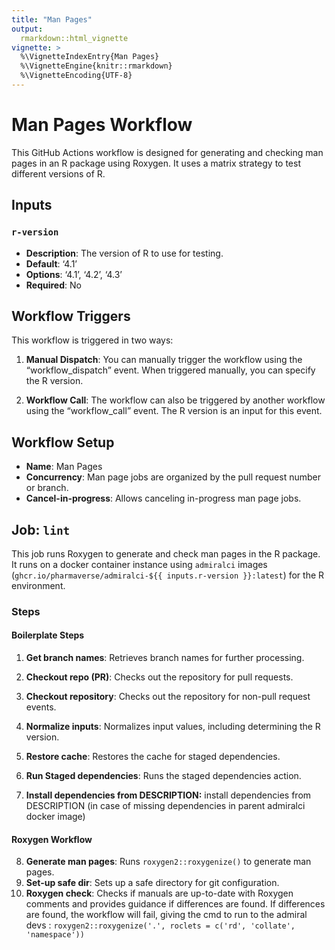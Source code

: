 ```yaml
---
title: "Man Pages"
output: 
  rmarkdown::html_vignette
vignette: >
  %\VignetteIndexEntry{Man Pages}
  %\VignetteEngine{knitr::rmarkdown}
  %\VignetteEncoding{UTF-8}
---
```


# Man Pages Workflow

This GitHub Actions workflow is designed for generating and checking man pages in an R package using Roxygen. It uses a matrix strategy to test different versions of R.

## Inputs

### `r-version`

- **Description**: The version of R to use for testing.
- **Default**: '4.1'
- **Options**: '4.1', '4.2', '4.3'
- **Required**: No

## Workflow Triggers

This workflow is triggered in two ways:

1. **Manual Dispatch**: You can manually trigger the workflow using the "workflow_dispatch" event. When triggered manually, you can specify the R version.

2. **Workflow Call**: The workflow can also be triggered by another workflow using the "workflow_call" event. The R version is an input for this event.

## Workflow Setup

- **Name**: Man Pages
- **Concurrency**: Man page jobs are organized by the pull request number or branch.
- **Cancel-in-progress**: Allows canceling in-progress man page jobs.

## Job: `lint`

This job runs Roxygen to generate and check man pages in the R package. It runs on a docker container instance using `admiralci` images (`ghcr.io/pharmaverse/admiralci-${{ inputs.r-version }}:latest`) for the R environment.

### Steps

#### Boilerplate Steps

1. **Get branch names**: Retrieves branch names for further processing.
2. **Checkout repo (PR)**: Checks out the repository for pull requests.
3. **Checkout repository**: Checks out the repository for non-pull request events.
4. **Normalize inputs**: Normalizes input values, including determining the R version.

5. **Restore cache**: Restores the cache for staged dependencies.
6. **Run Staged dependencies**: Runs the staged dependencies action.
7. **Install dependencies from DESCRIPTION:** install dependencies from DESCRIPTION (in case of missing dependencies in parent admiralci docker image)

#### Roxygen Workflow

8. **Generate man pages**: Runs `roxygen2::roxygenize()` to generate man pages.
9. **Set-up safe dir**: Sets up a safe directory for git configuration.
10. **Roxygen check**: Checks if manuals are up-to-date with Roxygen comments and provides guidance if differences are found. If differences are found, the workflow will fail, giving the cmd to run to the admiral devs : 
`roxygen2::roxygenize('.', roclets = c('rd', 'collate', 'namespace'))`